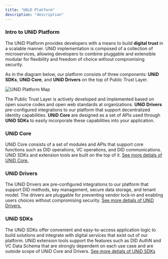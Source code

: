 ```yaml
---
title: "UNiD Platform"
description: "description"
---
```


### Intro to UNiD Platform

The UNiD Platform provides developers with a means to build **digital trust** in a scalable manner. UNiD implementation is composed of a collection of microservices, allowing developers to combine pluggable and extensible modular for flexibility and freedom of choice without compromising security.

As in the diagram below, our platform consists of three components: **UNiD SDKs**, **UNiD Core**, and **UNiD Drivers** on the top of Public Trust Layer.

![UNiD Platform Map](./assets/unid-platform-diagram.png)

The Public Trust Layer is actively developed and implemented based on open source codes and open web standards at organizations. **UNiD Drivers** pre-configured integrations to our platform that support decentralized identity capabilities. **UNiD Core** are designed as a set of APIs used through **UNiD SDKs** to easily incorporate these capabilities into your application.

### UNiD Core

UNiD Core consists of a set of modules and APIs that support core functions such as DID operations, VC operations, and DID communications. UNiD SDKs and extension tools are built on the top of it. [See more detials of UNiD Core.](/unid/1-core)

### UNiD Drivers

The UNiD Drivers are pre-configured integrations to our platform that support DID methods, key management, secure data storage, and tenant model. The drivers are pluggable for preventing vendor lock-in and enabling users choices without compromising security. [See more detials of UNiD Drivers.](/unid/2-drivers)

### UNiD SDKs

The UNiD SDKs offer convenient and easy-to-access application logic to build solutions and integrate with digital services that exist out of our platform. UNiD extension tools support the features such as DID AuthN and VC Data Schema that are strongly dependent on each use case and are outside scope of UNiD Core and Drivers. [See more detials of UNiD SDKs](/unid/3-extensions)
